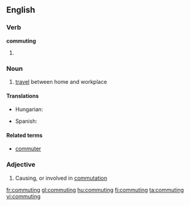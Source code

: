 ==English==

===Verb===
'''commuting'''

# {{present participle of|commute}}

===Noun===
{{wikipedia}}
{{en-noun|-}}

# [[travel]] between home and workplace

====Translations====

{{trans-top|travel between home and workplace}}
* Hungarian: {{t|hu|ingázás}}
{{trans-mid}}
* Spanish: {{t|es|conmutaje}}
{{trans-bottom}}

====Related terms====
* [[commuter]]

===Adjective===
{{en-adj|-}}

# Causing, or involved in [[commutation]]

[[fr:commuting]]
[[gl:commuting]]
[[hu:commuting]]
[[fi:commuting]]
[[ta:commuting]]
[[vi:commuting]]